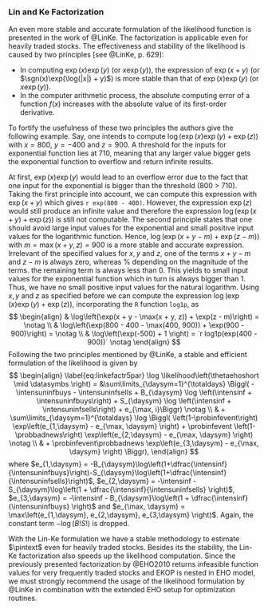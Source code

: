 ### Lin and Ke Factorization

An even more stable and accurate formulation of the likelihood function is presented in the
work of @LinKe.
The factorization is applicable even for heavily traded stocks.
The effectiveness and stability of the likelihood is caused by two
principles [see @LinKe, p. 629]:

* In computing $\exp(x)\exp(y)$ (or $x\exp(y)$), the expression of
  $\exp(x + y)$ (or $\sgn(x)\exp(\log(|x|) + y)$) is more stable than
  that of $\exp(x)\exp(y)$ (or $x\exp(y)$).
* In the computer arithmetic process, the absolute computing error of
  a function $f(x)$ increases with the absolute value of its first-order
  derivative.

To fortify the usefulness of these two principles the authors give the following example.
Say, one intends to compute $\log\left(\exp(x)\exp(y) + \exp(z)\right)$
with $x = 800$, $y = -400$ and $z = 900$.
A threshold for the inputs for exponential function lies at 710, meaning
that any larger value bigger gets the exponential function to overflow and return
infinite results.

At first, $\exp(x)\exp(y)$ would lead to an overflow error due to the fact that one input for
the exponential is bigger than the threshold (800 > 710).
Taking the first principle into account, we can compute this expression with
$\exp(x + y)$ which gives `r exp(800 - 400)`.
However, the expression $\exp(z)$ would still produce an infinite value and therefore
the expression  $\log\left(\exp(x + y) + \exp(z)\right)$ is still not computable.
The second principle states that one should avoid large input values for the exponential
and small positive input values for the logarithmic function.
Hence, $\log\left(\exp(x + y - m) + \exp(z - m)\right)$ with $m = \max(x + y, z) = 900$
is a more stable and accurate expression.
Irrelevant of the specified values for $x,y$ and $z$, one of the terms $x + y - m$ and $z - m$
is always zero, whereas % depending on the magnitude of the terms.
the remaining term is always less than 0.
This yields to small input values for the exponential function which in turn is always bigger than 1.
Thus, we have no small positive input values for the natural logarithm.
Using $x,y$ and $z$ as specified before we can compute the expression
$\log\left(\exp(x)\exp(y) + \exp(z)\right)$, incorporating the `R` function
`log1p`, as
$$
\begin{align}
  & \log\left(\exp(x + y - \max(x + y, z)) + \exp(z - m)\right) = \notag \\
  & \log\left(\exp(800 - 400 - \max(400, 900)) + \exp(900 - 900)\right) = \notag \\
  & \log\left(\exp(-500) + 1 \right) = `r log1p(exp(400 - 900))` \notag
\end{align}
$$
Following the two principles mentioned by @LinKe, a stable and efficient
formulation of the likelihood is given by
$$
\begin{align}
  \label{eq:linkefactr5par}
  \log \likelihood\left(\thetaehoshort \mid \datasymbs \right) =
  &\sum\limits_{\daysym=1}^{\totaldays} \Biggl( -\intensuninfbuys - \intensuninfsells +
    B_{\daysym} \log \left(\intensinf + \intensuninfbuys\right) +
    S_{\daysym} \log \left(\intensinf + \intensuninfsells\right) +
    e_{\max, i}\Biggr) \notag \\
  & + \sum\limits_{\daysym=1}^{\totaldays}
  \log \Biggl( \left(1-\probinfevent\right) \exp\left(e_{1,\daysym} - e_{\max, \daysym} \right)
  + \probinfevent \left(1-\probbadnews\right)  \exp\left(e_{2,\daysym} - e_{\max, \daysym} \right) \notag \\
  & + \probinfevent\probbadnews \exp\left(e_{3,\daysym} - e_{\max, \daysym} \right)  \Biggr),
\end{align}
$$
where $e_{1,\daysym} = -B_{\daysym}\log\left(1+\dfrac{\intensinf}{\intensuninfbuys}\right)-S_{\daysym}\log\left(1+\dfrac{\intensinf}{\intensuninfsells}\right)$, 
$e_{2,\daysym} = -\intensinf - S_{\daysym}\log\left(1 + \dfrac{\intensinf}{\intensuninfsells} \right)$, 
$e_{3,\daysym} = -\intensinf - B_{\daysym}\log\left(1 + \dfrac{\intensinf}{\intensuninfbuys} \right)$ and
$e_{\max, \daysym} = \max\left(e_{1,\daysym}, e_{2,\daysym}, e_{3,\daysym} \right)$.
Again, the constant term $-\log(B!S!)$ is dropped.

<!-- We can transfer the -->
<!-- stable likelihood formulation to the EKOP model as -->
<!-- $$ -->
<!-- \begin{align} -->
<!--   \label{eq:linkefactr4par} -->
<!--   \log \likelihood\left(\thetaehoshort \mid \datasymbs \right) = -->
<!--   &\sum\limits_{\daysym=1}^{\totaldays} \Biggl( -2\intensuninf + -->
<!--     \left(B_{\daysym} + S_{\daysym}\right) \log \left(\intensinf + \intensuninf\right) + -->
<!--     e_{\max, i}\Biggr) \notag \\ -->
<!--   & + \sum\limits_{\daysym=1}^{\totaldays} -->
<!--   \log \Biggl( \left(1-\probinfevent\right) \exp\left(e_{1,\daysym} - e_{\max, \daysym} \right) -->
<!--   + \probinfevent \left(1-\probbadnews\right)  \exp\left(e_{2,\daysym} - e_{\max, \daysym} \right) \notag \\ -->
<!--   & + \probinfevent\probbadnews \exp\left(e_{3,\daysym} - e_{\max, \daysym} \right)  \Biggr), -->
<!-- \end{align} -->
<!-- $$ -->
<!-- where $e_{1,\daysym} = -\left(B_{\daysym} + S_{\daysym} \right) \log\left(1 + \dfrac{\intensinf}{\intensuninf} \right)$, $e_{2,\daysym} = -\intensinf - S_{\daysym}\log\left(1 + \dfrac{\intensinf}{\intensuninf} \right)$, $e_{3,\daysym} = -\intensinf - B_{\daysym}\log\left(1 + \dfrac{\intensinf}{\intensuninf} \right)$ and $e_{\max, \daysym} = \max\left(e_{1,\daysym}, e_{2,\daysym}, e_{3,\daysym} \right)$. -->

With the Lin-Ke formulation we have a stable methodology to estimate $\pintext$ even for heavily traded stocks.
Besides its the stability, the Lin-Ke factorization also speeds up the likelihood computation.
Since the previously presented factorization by @EHO2010 returns infeasible function values for very frequently traded stocks
and EKOP is nested in EHO model,
we must strongly recommend the usage of the likelihood formulation by @LinKe in combination with the extended EHO setup
for optimization routines. 